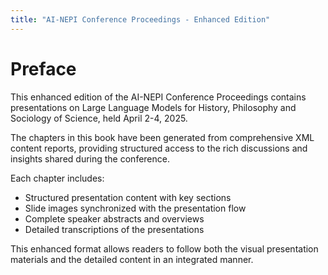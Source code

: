 ```yaml
---
title: "AI-NEPI Conference Proceedings - Enhanced Edition"
---
```


# Preface

This enhanced edition of the AI-NEPI Conference Proceedings contains presentations on Large Language Models for History, Philosophy and Sociology of Science, held April 2-4, 2025.

The chapters in this book have been generated from comprehensive XML content reports, providing structured access to the rich discussions and insights shared during the conference.

Each chapter includes:

- Structured presentation content with key sections
- Slide images synchronized with the presentation flow  
- Complete speaker abstracts and overviews
- Detailed transcriptions of the presentations

This enhanced format allows readers to follow both the visual presentation materials and the detailed content in an integrated manner.

